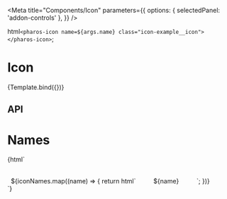 


<Intro />

<Meta
  title="Components/Icon"
  parameters={{
    options: { selectedPanel: 'addon-controls' },
  }}
/>

  html` <pharos-icon name=${args.name} class="icon-example__icon"></pharos-icon> `;

# Icon

<Canvas withToolbar>
  <Story
    name="Base"
    argTypes={{
      name: {
        options: iconNames,
        control: {
          type: 'inline-radio',
        },
        defaultValue: 'checkmark',
      },
    }}
  >
    {Template.bind({})}
  </Story>
</Canvas>

## API

<ArgsTable of="pharos-icon" />

# Names

<Canvas withToolbar>
  <Story name="Names">
    {html`
      <div
        style="display: grid; grid-template-columns: repeat(4, auto); grid-gap: 2rem; margin-top: 2rem; justify-content: space-evenly;"
      >
        ${iconNames.map((name) => {
          return html` <div class="icon-example__container">
            <pharos-icon name="${name}" class="icon-example__icon"></pharos-icon>
            <div class="icon-example__name">${name}</div>
          </div>`;
        })}
      </div>
    `}
  </Story>
</Canvas>
